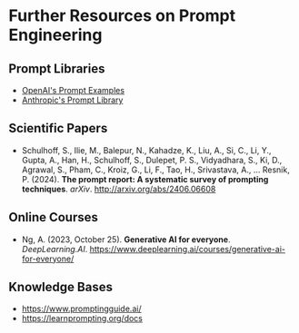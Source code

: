 # Further Resources on Prompt Engineering

## Prompt Libraries

- [OpenAI's Prompt Examples](https://platform.openai.com/docs/examples)
- [Anthropic's Prompt Library](https://docs.anthropic.com/en/prompt-library/library)

## Scientific Papers

- Schulhoff, S., Ilie, M., Balepur, N., Kahadze, K., Liu, A., Si, C., Li, Y., Gupta, A., Han, H., Schulhoff, S., Dulepet, P. S., Vidyadhara, S., Ki, D., Agrawal, S., Pham, C., Kroiz, G., Li, F., Tao, H., Srivastava, A., … Resnik, P. (2024). **The prompt report: A systematic survey of prompting techniques**. *arXiv*. http://arxiv.org/abs/2406.06608

## Online Courses

- Ng, A. (2023, October 25). **Generative AI for everyone**. *DeepLearning.AI*. https://www.deeplearning.ai/courses/generative-ai-for-everyone/

## Knowledge Bases

- https://www.promptingguide.ai/
- https://learnprompting.org/docs
